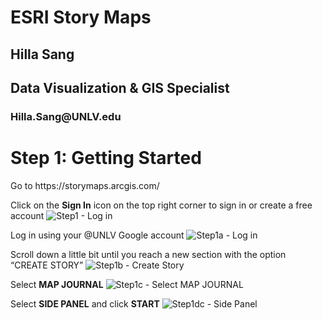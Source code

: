 # ESRI Story Maps
## Hilla Sang
## Data Visualization & GIS Specialist
### Hilla.Sang@UNLV.edu

# Step 1: Getting Started

Go to https://storymaps.arcgis.com/ 

Click on the **Sign In** icon on the top right corner to sign in or create a free account
![Step1 - Log in](https://github.com/Data-Cat/StoryMaps/blob/master/Step1.png)




Log in using your @UNLV Google account
![Step1a - Log in](https://github.com/Data-Cat/StoryMaps/blob/master/Step1a.png)




Scroll down a little bit until you reach a new section with the option “CREATE STORY”
![Step1b - Create Story](https://github.com/Data-Cat/StoryMaps/blob/master/Step1b.png)




Select **MAP JOURNAL**
![Step1c - Select MAP JOURNAL](https://github.com/Data-Cat/StoryMaps/blob/master/Step1c.png)




Select **SIDE PANEL** and click **START**
![Step1dc - Side Panel](https://github.com/Data-Cat/StoryMaps/blob/master/Step1d.png)
